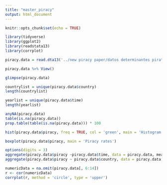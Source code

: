 ```yaml
---
title: "master_piracy"
output: html_document
---
```


```r
knitr::opts_chunk$set(echo = TRUE)
```

```r
library(tidyverse)
library(ggplot2)
library(readstata13)
library(corrplot)
```

```r
piracy.data = read.dta13('../new piracy paper/datos determinantes pirateria/data2.dta')
```

```r
piracy.data %>% View()
```

```r
glimpse(piracy.data)
```

```r
countrylist = unique(piracy.data$country)
length(countrylist)
```


```r
yearlist = unique(piracy.data$time)
length(yearlist)
```



```r
anyNA(piracy.data)
table(is.na(piracy.data))
prop.table(table(is.na(piracy.data))) * 100
```

```r
hist(piracy.data$piracy, freq = TRUE, col = 'green', main = 'Histogram', xlab = 'Piracy rate (%)')
```

```r
boxplot(piracy.data$piracy, main = 'Piracy rates')
```

```r
options(digits = 3)
aggregate(piracy.data$piracy ~piracy.data$time, data = piracy.data, mean)
aggregate(piracy.data$piracy ~ piracy.data$country, data = piracy.data, mean)

```

```r

numericData = na.omit(piracy.data[, 6:14])
r <- cor(numericData)
corrplot(r, method = 'circle', type = 'upper')
```

